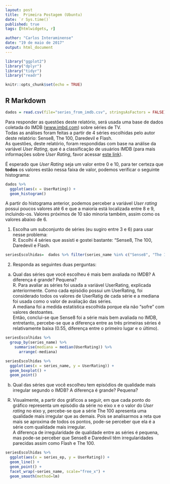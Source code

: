 ```yaml
---
layout: post
title:  Primeira Postagem (Ubuntu)
date: `r Sys.time()`
published: true
tags: [htmlwidgets, r]

author: "Carlos Interaminense"
date: "19 de maio de 2017"
output: html_document
---
```


```r
library("ggplot2")
library("dplyr")
library("tidyr")
library("readr")
```

```r
knitr::opts_chunk$set(echo = TRUE)
```

## R Markdown

```r
dados = read.csv(file="series_from_imdb.csv", stringsAsFactors = FALSE)
```

Para responder as questões deste relatório, será usada uma base de dados coletada do IMDB ([www.imbd.com](www.imbd.com)) sobre séries de TV.  
Todas as análises foram feitas a partir de 4 séries escolhidas pelo autor deste relatório: Sense8, The 100, Daredevil e Flash.  
As questões, deste relatório, foram respondidas com base na análise da variável *User Rating*, que é a classificação de usuários IMDB (para mais informações sobre *User Rating*, favor acessar [este link](http://www.imdb.com/help/show_leaf?votestopfaq)).  

É esperado que *User Rating* seja um valor entre 0 e 10, para ter certeza que **todos** os valores estão nessa faixa de valor, podemos verificar o seguinte histograma:

```r
dados %>%
  ggplot(aes(x = UserRating)) + 
  geom_histogram()
```

A partir do histograma anterior, podemos perceber a variável *User rating* possui poucos valores até 6 e que a maioria está localizada entre 8 e 9, incluindo-os. Valores próximos de 10 são minoria também, assim como os valores abaixo de 6.

1) Escolha um subconjunto de séries (eu sugiro entre 3 e 6) para usar nesse problema:  
   R. Escolhi 4 séries que assisti e gostei bastante: "Sense8, The 100, Daredevil e Flash.
```r
seriesEscolhidas=  dados %>% filter(series_name %in% c("Sense8", "The 100", "Daredevil", "Flash"))
```

2) Responda as seguintes duas perguntas:  
a. Qual das séries que você escolheu é mais bem avaliada no IMDB? A diferença é grande? Pequena?  
  R. Para avaliar as séries foi usada a variável UserRating, explicada anteriormente. Como cada episódio possui um UserRating, foi considerado todos os valores de UserRatig de cada série e a mediana foi usada como o valor de avaliação das séries.  
  A mediana foi a medida estatística escolhida porque ela não "sofre" com valores destoantes.  
  Então, conclui-se que Sense8 foi a série mais bem avaliada no IMDB, entretanto, percebe-se que a diferença entre as três primeiras séries é relativamente baixa (0.55, diferença entre o primeiro lugar e o último).  

```r
seriesEscolhidas %>% 
  group_by(series_name) %>%
    summarise(mediana = median(UserRating)) %>%
      arrange(-mediana)
```

```r
seriesEscolhidas %>%
  ggplot(aes(x = series_name, y = UserRating)) +
  geom_boxplot() +
  geom_point()
```

b. Qual das séries que você escolheu tem episódios de qualidade mais irregular segundo o IMDB? A diferença é grande? Pequena?  
  R.  Visualmente, a partir dos gráficos a seguir, em que cada ponto do gráfico representa um episódio da série no eixo x e o valor do *User rating* no eixo y, percebe-se que a série The 100 apresenta uma qualidade mais irregular que as demais. Pois se analisarmos a reta que mais se aproxima de todos os pontos, pode-se perceber que ela é a série com qualidade mais irregular.  
  A diferença de irregularidade de qualidade entre as séries é pequena, mas pode-se perceber que Sense8 e Daredevil têm irregularidades parecidas assim como Flash e The 100.
  
```r
seriesEscolhidas %>%
  ggplot(aes(x = series_ep, y = UserRating)) + 
  geom_line() + 
  geom_point() +
  facet_wrap(~series_name, scale="free_x") +
  geom_smooth(method=lm)
```
